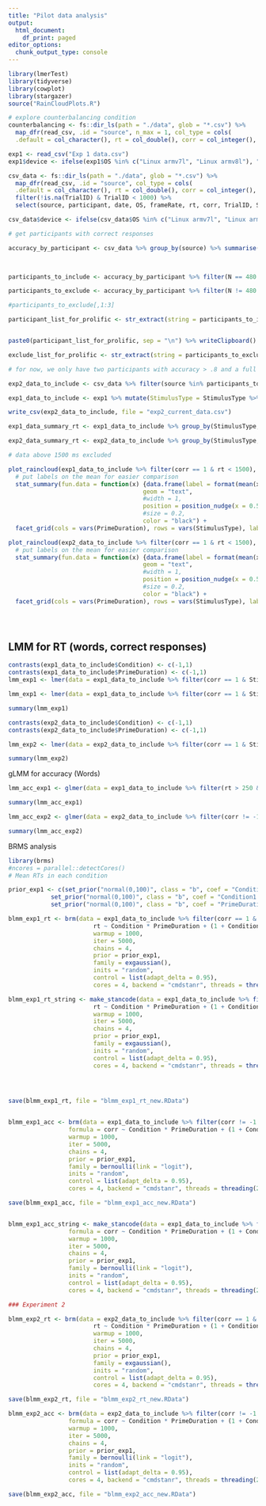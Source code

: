 ```yaml
---
title: "Pilot data analysis"
output:
  html_document:
    df_print: paged
editor_options: 
  chunk_output_type: console
---
```


```r
library(lmerTest)
library(tidyverse)
library(cowplot)
library(stargazer)
source("RainCloudPlots.R")

# explore counterbalancing condition
counterbalancing <- fs::dir_ls(path = "./data", glob = "*.csv") %>%
  map_dfr(read_csv, .id = "source", n_max = 1, col_type = cols(
  .default = col_character(), rt = col_double(), corr = col_integer(), TrialID = col_integer()))

exp1 <- read_csv("Exp 1 data.csv")
exp1$device <- ifelse(exp1$OS %in% c("Linux armv7l", "Linux armv8l"), "android", "computer")

csv_data <- fs::dir_ls(path = "./data", glob = "*.csv") %>%
  map_dfr(read_csv, .id = "source", col_type = cols(
  .default = col_character(), rt = col_double(), corr = col_integer(), TrialID = col_integer())) %>% 
  filter(!is.na(TrialID) & TrialID < 1000) %>%
  select(source, participant, date, OS, frameRate, rt, corr, TrialID, StimulusType, Condition, PrimeDuration, Prime, Target)

csv_data$device <- ifelse(csv_data$OS %in% c("Linux armv7l", "Linux armv8l"), "android", "computer")

# get participants with correct responses

accuracy_by_participant <- csv_data %>% group_by(source) %>% summarise(acc = mean(corr == 1), N = n()) %>% left_join(counterbalancing, by = "source")


  
participants_to_include <- accuracy_by_participant %>% filter(N == 480 & acc > .8)   

participants_to_exclude <- accuracy_by_participant %>% filter(N != 480 | acc <= .8)   

#participants_to_exclude[,1:3]

participant_list_for_prolific <- str_extract(string = participants_to_include$source, pattern = "[a-z0-9]{24}") 


paste0(participant_list_for_prolific, sep = "\n") %>% writeClipboard() # works on windows

exclude_list_for_prolific <- str_extract(string = participants_to_exclude$source, pattern = "[a-z0-9]{24}") %>% paste0(collapse = "\n")

# for now, we only have two participants with accuracy > .8 and a full data set

exp2_data_to_include <- csv_data %>% filter(source %in% participants_to_include$source) %>% mutate(StimulusType = StimulusType %>% factor, Condition = Condition %>% factor, PrimeDuration = PrimeDuration %>% factor, rt = rt * 1000)

exp1_data_to_include <- exp1 %>% mutate(StimulusType = StimulusType %>% factor, Condition = Condition %>% factor, PrimeDuration = PrimeDuration %>% factor)

write_csv(exp2_data_to_include, file = "exp2_current_data.csv")

exp1_data_summary_rt <- exp1_data_to_include %>% group_by(StimulusType, Condition, PrimeDuration) %>% summarise(M = mean(rt), SD = sd(rt), N = n())

exp2_data_summary_rt <- exp2_data_to_include %>% group_by(StimulusType, Condition, PrimeDuration) %>% summarise(M = mean(rt), SD = sd(rt), N = n())

# data above 1500 ms excluded

plot_raincloud(exp1_data_to_include %>% filter(corr == 1 & rt < 1500), x_column = "Condition", y_column = "rt", x_label = "Condition", y_label = "RT in ms (correct responses)", main_title = "RT by condition and word type (Experiment 1)") + 
  # put labels on the mean for easier comparison
  stat_summary(fun.data = function(x) {data.frame(label = format(mean(x), digits = 2), y = mean(x))}, 
                                      geom = "text",
                                      #width = 1,
                                      position = position_nudge(x = 0.5, y = 0),
                                      #size = 0.2,
                                      color = "black") +
  facet_grid(cols = vars(PrimeDuration), rows = vars(StimulusType), labeller = label_context)

plot_raincloud(exp2_data_to_include %>% filter(corr == 1 & rt < 1500), x_column = "Condition", y_column = "rt", x_label = "Condition", y_label = "RT in ms (correct responses)", main_title = "RT by condition and word type (Experiment 2)") + 
  # put labels on the mean for easier comparison
  stat_summary(fun.data = function(x) {data.frame(label = format(mean(x), digits = 2), y = mean(x))}, 
                                      geom = "text",
                                      #width = 1,
                                      position = position_nudge(x = 0.5, y = 0),
                                      #size = 0.2,
                                      color = "black") +
  facet_grid(cols = vars(PrimeDuration), rows = vars(StimulusType), labeller = label_context)





```

## LMM for RT (words, correct responses)

```r
contrasts(exp1_data_to_include$Condition) <- c(-1,1)
contrasts(exp1_data_to_include$PrimeDuration) <- c(-1,1)
lmm_exp1 <- lmer(data = exp1_data_to_include %>% filter(corr == 1 & StimulusType == "Word" & rt > 250 & rt < 2000), rt ~ Condition * PrimeDuration + (1|source) + (1|Target))

lmm_exp1 <- lmer(data = exp1_data_to_include %>% filter(corr == 1 & StimulusType == "Word" & rt > 250 & rt < 2000), rt ~ Condition * PrimeDuration + (Condition*PrimeDuration|source) + (Condition*PrimeDuration|Target))

summary(lmm_exp1)

```

```r
contrasts(exp2_data_to_include$Condition) <- c(-1,1)
contrasts(exp2_data_to_include$PrimeDuration) <- c(-1,1)

lmm_exp2 <- lmer(data = exp2_data_to_include %>% filter(corr == 1 & StimulusType == "WORD" & rt > 250 & rt < 2000), rt ~ Condition * PrimeDuration + (1|source) + (1|Target))

summary(lmm_exp2)

```

gLMM for accuracy (Words)

```r

lmm_acc_exp1 <- glmer(data = exp1_data_to_include %>% filter(rt > 250 & corr != -1 & StimulusType == "Word" & rt < 2000), corr ~ Condition * PrimeDuration + (1|Target), family = binomial(link = "logit"))

summary(lmm_acc_exp1)

```

```r

lmm_acc_exp2 <- glmer(data = exp2_data_to_include %>% filter(corr != -1 & StimulusType == "WORD" & rt < 1500), corr ~ Condition * PrimeDuration + (1|Target), family = binomial(link = "logit"))

summary(lmm_acc_exp2)

```

BRMS analysis

```r
library(brms)
#ncores = parallel::detectCores()
# Mean RTs in each condition

prior_exp1 <- c(set_prior("normal(0,100)", class = "b", coef = "Condition1"),
            set_prior("normal(0,100)", class = "b", coef = "Condition1:PrimeDuration1"),
            set_prior("normal(0,100)", class = "b", coef = "PrimeDuration1"))

blmm_exp1_rt <- brm(data = exp1_data_to_include %>% filter(corr == 1 & StimulusType == "Word" & rt > 250 & rt < 2000), 
                        rt ~ Condition * PrimeDuration + (1 + Condition * PrimeDuration|source) + (1 + Condition * PrimeDuration|Target),
                        warmup = 1000,
                        iter = 5000,
                        chains = 4,
                        prior = prior_exp1,
                        family = exgaussian(),
                        inits = "random",
                        control = list(adapt_delta = 0.95),
                        cores = 4, backend = "cmdstanr", threads = threading(2))

blmm_exp1_rt_string <- make_stancode(data = exp1_data_to_include %>% filter(corr == 1 & StimulusType == "Word" & rt > 250 & rt < 2000), 
                        rt ~ Condition * PrimeDuration + (1 + Condition * PrimeDuration|source) + (1 + Condition * PrimeDuration|Target),
                        warmup = 1000,
                        iter = 5000,
                        chains = 4,
                        prior = prior_exp1,
                        family = exgaussian(),
                        inits = "random",
                        control = list(adapt_delta = 0.95),
                        cores = 4, backend = "cmdstanr", threads = threading(2))




save(blmm_exp1_rt, file = "blmm_exp1_rt_new.RData")
  

blmm_exp1_acc <- brm(data = exp1_data_to_include %>% filter(corr != -1 & StimulusType == "WORD" & rt > 250 & rt < 2000), 
                 formula = corr ~ Condition * PrimeDuration + (1 + Condition * PrimeDuration|source) + (1 + Condition * PrimeDuration|Target),
                 warmup = 1000,
                 iter = 5000,
                 chains = 4,
                 prior = prior_exp1,
                 family = bernoulli(link = "logit"),
                 inits = "random",
                 control = list(adapt_delta = 0.95),
                 cores = 4, backend = "cmdstanr", threads = threading(2))

save(blmm_exp1_acc, file = "blmm_exp1_acc_new.RData")


blmm_exp1_acc_string <- make_stancode(data = exp1_data_to_include %>% filter(corr != -1 & StimulusType == "Word" & rt > 250 & rt < 2000), 
                 formula = corr ~ Condition * PrimeDuration + (1 + Condition * PrimeDuration|source) + (1 + Condition * PrimeDuration|Target),
                 warmup = 1000,
                 iter = 5000,
                 chains = 4,
                 prior = prior_exp1,
                 family = bernoulli(link = "logit"),
                 inits = "random",
                 control = list(adapt_delta = 0.95),
                 cores = 4, backend = "cmdstanr", threads = threading(2))

### Experiment 2 

blmm_exp2_rt <- brm(data = exp2_data_to_include %>% filter(corr == 1 & StimulusType == "WORD" & rt > 250 & rt < 2000), 
                        rt ~ Condition * PrimeDuration + (1 + Condition * PrimeDuration|source) + (1 + Condition * PrimeDuration|Target),
                        warmup = 1000,
                        iter = 5000,
                        chains = 4,
                        prior = prior_exp1,
                        family = exgaussian(),
                        inits = "random",
                        control = list(adapt_delta = 0.95),
                        cores = 4, backend = "cmdstanr", threads = threading(2))

save(blmm_exp2_rt, file = "blmm_exp2_rt_new.RData")

blmm_exp2_acc <- brm(data = exp2_data_to_include %>% filter(corr != -1 & StimulusType == "WORD" & rt > 250 & rt < 2000), 
                 formula = corr ~ Condition * PrimeDuration + (1 + Condition * PrimeDuration|source) + (1 + Condition * PrimeDuration|Target),
                 warmup = 1000,
                 iter = 5000,
                 chains = 4,
                 prior = prior_exp1,
                 family = bernoulli(link = "logit"),
                 inits = "random",
                 control = list(adapt_delta = 0.95),
                 cores = 4, backend = "cmdstanr", threads = threading(2))

save(blmm_exp2_acc, file = "blmm_exp2_acc_new.RData")


```
